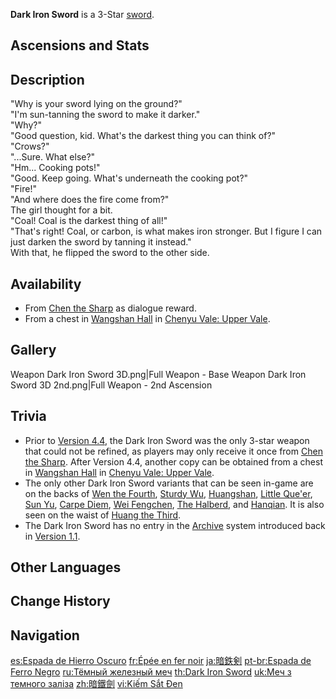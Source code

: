 {{Weapon Infobox
|id             = 11304
|image          = <gallery>
Weapon Dark Iron Sword.png|Base
Weapon Dark Iron Sword 2nd.png|2nd Ascension
</gallery>
|type           = Sword
|releaseDate    = 2020-09-28
|quality        = 3
|base_atk       = 39
|2nd_stat_type  = Elemental Mastery
|2nd_stat       = 31
|npc            = Chen the Sharp
|obtain         = Chests
|obtain2        = Dialogue
|passive        = Overloaded
|effect         = Upon causing an [[Overloaded]], [[Superconduct]], [[Electro-Charged]], [[Quicken]], [[Aggravate]], [[Hyperbloom]], or Electro-infused [[Swirl]] reaction, ATK is increased by (var1)% for 12s.
|eff_rank1_var1 = 20
|eff_rank2_var1 = 25
|eff_rank3_var1 = 30
|eff_rank4_var1 = 35
|eff_rank5_var1 = 40
|eff_att1       = ATK
|eff_att2       = Elemental Reaction Dependent
}}
{{Description|A perfectly ordinary iron sword, just slightly darker than most.}}
'''Dark Iron Sword''' is a 3-Star [[sword]].

==Ascensions and Stats==
{{Weapon Ascensions and Stats
|ascendMat1 = Luminous Sands from Guyun
|ascendMat2 = Lustrous Stone from Guyun
|ascendMat3 = Relic from Guyun
|ascendMat4 = Divine Body from Guyun
|bossMat1   = Hunter's Sacrificial Knife
|bossMat2   = Agent's Sacrificial Knife
|bossMat3   = Inspector's Sacrificial Knife
|commonMat1 = Damaged Mask
|commonMat2 = Stained Mask
|commonMat3 = Ominous Mask
}}

==Description==
"Why is your sword lying on the ground?"<br>
"I'm sun-tanning the sword to make it darker."<br>
"Why?"<br>
"Good question, kid. What's the darkest thing you can think of?"<br>
"Crows?"<br>
"...Sure. What else?"<br>
"Hm... Cooking pots!"<br>
"Good. Keep going. What's underneath the cooking pot?"<br>
"Fire!"<br>
"And where does the fire come from?"<br>
The girl thought for a bit.<br>
"Coal! Coal is the darkest thing of all!"<br>
"That's right! Coal, or carbon, is what makes iron stronger. But I figure I can just darken the sword by tanning it instead."<br>
With that, he flipped the sword to the other side.

==Availability==
* From [[Chen the Sharp]] as dialogue reward.
* From a chest in [[Wangshan Hall]] in [[Chenyu Vale: Upper Vale]].

==Gallery==
<gallery>
Weapon Dark Iron Sword 3D.png|Full Weapon - Base
Weapon Dark Iron Sword 3D 2nd.png|Full Weapon - 2nd Ascension
</gallery>

==Trivia==
* Prior to [[Version 4.4]], the Dark Iron Sword was the only 3-star weapon that could not be refined, as players may only receive it once from [[Chen the Sharp]]. After Version 4.4, another copy can be obtained from a chest in [[Wangshan Hall]] in [[Chenyu Vale: Upper Vale]].
* The only other Dark Iron Sword variants that can be seen in-game are on the backs of [[Wen the Fourth]], {{LL|Master Qin "Thunder Hand"|,}} [[Sturdy Wu]], [[Huangshan]], [[Little Que'er]], [[Sun Yu]], [[Carpe Diem]], [[Wei Fengchen]], [[The Halberd]], and [[Hanqian]]. It is also seen on the waist of [[Huang the Third]].
* The Dark Iron Sword has no entry in the [[Archive]] system introduced back in [[Version 1.1]].

==Other Languages==
{{Other Languages
|1_en      = Dark Iron Sword
|1_zhs     = 暗铁剑
|1_zhs_rm  = Àntiějiàn
|1_zht     = 暗鐵劍
|1_zht_rm  = Àntiějiàn
|1_zh_tl   = Dark Iron Sword
|1_ja      = 暗鉄剣
|1_ja_rm   = Antekken{{Assumed}}
|1_ja_tl   = Dark Iron Sword
|1_ko      = {{tt|암철검|暗鐵劍}}
|1_ko_tl   = Dark Iron Sword
|1_es      = Espada de Hierro Oscuro
|1_es_tl   = Dark Iron Sword
|1_fr      = Épée en fer noir
|1_fr_tl   = Black Iron Sword
|1_ru      = Тёмный железный меч
|1_ru_tl   = Dark Iron Sword
|1_th      = Dark Iron Sword
|1_vi      = {{tt|Kiếm|劍}} Sắt Đen
|1_vi_tl   = Black Iron Sword
|1_de      = Dunkles Eisenschwert
|1_de_tl   = Dark Iron Sword
|1_id      = Dark Iron Sword
|1_pt      = Espada de Ferro Negro
|1_pt_tl   = Black Iron Sword
|1_tr      = Kara Demir Kılıç
|1_tr_tl   = Dark Iron Sword
|1_it      = Spada di ferro scuro
|1_it_tl   = Dark Iron Sword

|2_en      = Overloaded
|2_zhs     = 过载
|2_zhs_rm  = Guòzǎi
|2_zht     = 過載
|2_zht_rm  = Guòzài
|2_zh_tl   = Overload
|2_ja      = オーバーロード
|2_ja_rm   = Oobaaroodo
|2_ja_tl   = Overload
|2_ko      = 과전류
|2_ko_tl   = Overcurrent
|2_es      = Sobrecarga
|2_es_tl   = Overload
|2_fr      = Surcapacité
|2_fr_tl   = Overcapacity
|2_ru      = Перегружен
|2_ru_tl   = Overloaded
|2_th      = Overloaded
|2_vi      = Quá Tải
|2_vi_tl   = 
|2_de      = Hochspannung
|2_de_tl   = High voltage
|2_id      = Overloaded
|2_pt      = Sobrecarga
|2_pt_tl   = Overload
|2_tr      = Yüksek Voltaj
|2_tr_tl   = High voltage
|2_it      = Sovraccarico
|2_it_tl   = 
}}

==Change History==
{{Change History|1.0}}

==Navigation==
{{Weapon Navbox|Swords}}

[[es:Espada de Hierro Oscuro]]
[[fr:Épée en fer noir]]
[[ja:暗鉄剣]]
[[pt-br:Espada de Ferro Negro]]
[[ru:Тёмный железный меч]]
[[th:Dark Iron Sword]]
[[uk:Меч з темного заліза]]
[[zh:暗鐵劍]]
[[vi:Kiếm Sắt Đen]]
